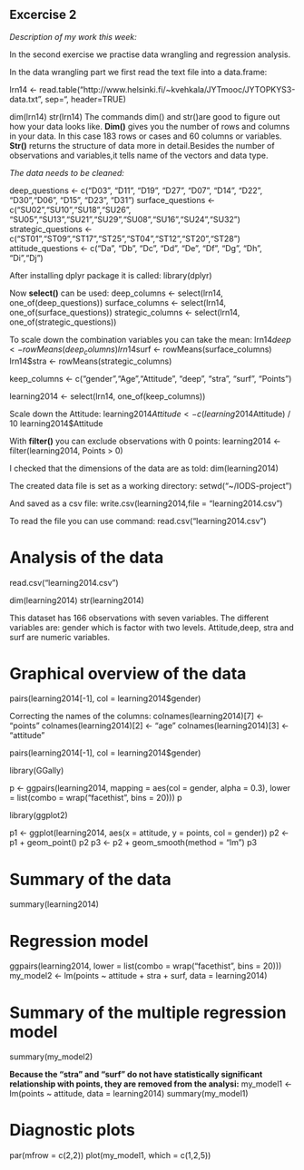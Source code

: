 ## Excercise **2**

*Description of my work this week:*

In the second exercise we practise data wrangling and regression analysis.

In the data wrangling part we first read the text file into a data.frame:

lrn14 <- read.table("http://www.helsinki.fi/~kvehkala/JYTmooc/JYTOPKYS3-data.txt", sep="\t", header=TRUE)

dim(lrn14)
str(lrn14)
The commands dim() and str()are good to figure out how your data looks like.
**Dim()** gives you the number of rows and columns in your data. In this case 183 rows or cases and 60 columns or variables.
**Str()** returns the structure of data more in detail.Besides the number of observations and variables,it tells name of the vectors and data type.

*The data needs to be cleaned:*

deep_questions <- c("D03", "D11", "D19", "D27", "D07", "D14", "D22", "D30","D06",  "D15", "D23", "D31")
surface_questions <- c("SU02","SU10","SU18","SU26", "SU05","SU13","SU21","SU29","SU08","SU16","SU24","SU32")
strategic_questions <- c("ST01","ST09","ST17","ST25","ST04","ST12","ST20","ST28")
attitude_questions <- c("Da", "Db", "Dc", "Dd", "De", "Df", "Dg", "Dh", "Di","Dj")


After installing dplyr package it is called:
library(dplyr)

Now **select()** can be used:
deep_columns <- select(lrn14, one_of(deep_questions))
surface_columns <- select(lrn14, one_of(surface_questions))
strategic_columns <- select(lrn14, one_of(strategic_questions))

To scale down the combination variables you can take the mean:
lrn14$deep <- rowMeans(deep_columns)
lrn14$surf <- rowMeans(surface_columns)
lrn14$stra <- rowMeans(strategic_columns)

keep_columns <- c("gender","Age","Attitude", "deep", "stra", "surf", "Points")

learning2014 <- select(lrn14, one_of(keep_columns))

Scale down the Attitude:
learning2014$Attitude <- c(learning2014$Attitude) / 10
learning2014$Attitude

With **filter()** you can exclude observations with 0 points:
learning2014 <- filter(learning2014, Points > 0)

I checked that the dimensions of the data are as told:
dim(learning2014)

The created data file is set as a working directory:
setwd("~/IODS-project")

And saved as a csv file:
write.csv(learning2014,file = "learning2014.csv")

To read the file you can use command:
read.csv("learning2014.csv")

# Analysis of the data

read.csv("learning2014.csv")

dim(learning2014)
str(learning2014)

This dataset has 166 observations with seven variables. 
The different variables are: gender which is factor with two levels. 
Attitude,deep, stra and surf are numeric variables.


# Graphical overview of the data

pairs(learning2014[-1], col = learning2014$gender)

Correcting the names of the columns:
colnames(learning2014)[7] <- "points"
colnames(learning2014)[2] <- "age"
colnames(learning2014)[3] <- "attitude"

pairs(learning2014[-1], col = learning2014$gender)

library(GGally)

p <- ggpairs(learning2014, mapping = aes(col = gender, alpha = 0.3), lower = list(combo = wrap("facethist", bins = 20)))
p

library(ggplot2)

p1 <- ggplot(learning2014, aes(x = attitude, y = points, col = gender))
p2 <- p1 + geom_point()
p2
p3 <- p2 + geom_smooth(method = "lm")
p3

# Summary of the data

summary(learning2014)

# Regression model

ggpairs(learning2014, lower = list(combo = wrap("facethist", bins = 20)))
my_model2 <- lm(points ~ attitude + stra + surf, data = learning2014)

# Summary of the multiple regression model
summary(my_model2)

**Because the "stra" and "surf" do not have statistically significant relationship with points, they are removed from the analysi:**
my_model1 <- lm(points ~ attitude, data = learning2014)
summary(my_model1)


# Diagnostic plots

par(mfrow = c(2,2))
plot(my_model1, which = c(1,2,5))